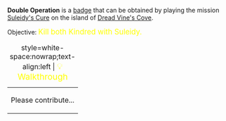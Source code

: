 '''Double Operation''' is a [[Badges|badge]] that can be obtained by playing the mission [[Suleidy's Cure]] on the island of [[Dread Vine's Cove]].

Objective: <big style="color:yellow">Kill both Kindred with Suleidy.</big>

{| class="mw-collapsible mw-collapsed"
|+ style=white-space:nowrap;text-align:left | <big style="color:yellow">💡 Walkthrough</big>
|-
| Please contribute...
|}